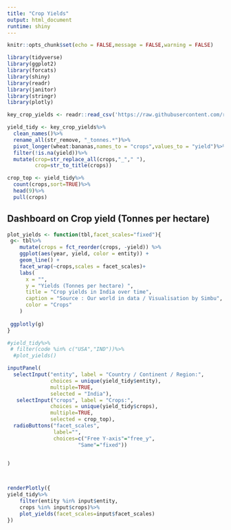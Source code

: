 ```yaml
---
title: "Crop Yields"
output: html_document
runtime: shiny
---
```


```r
knitr::opts_chunk$set(echo = FALSE,message = FALSE,warning = FALSE)
```


```r
library(tidyverse)
library(ggplot2)
library(forcats)
library(shiny)
library(readr)
library(janitor)
library(stringr)
library(plotly)

key_crop_yields <- readr::read_csv('https://raw.githubusercontent.com/rfordatascience/tidytuesday/master/data/2020/2020-09-01/key_crop_yields.csv')

yield_tidy <- key_crop_yields%>%
  clean_names()%>%
  rename_all(str_remove, "_tonnes.*")%>%
  pivot_longer(wheat:bananas,names_to = "crops",values_to = "yield")%>%
  filter(!is.na(yield))%>%
  mutate(crop=str_replace_all(crops,"_"," "),
         crop=str_to_title(crops))

crop_top <- yield_tidy%>%
  count(crops,sort=TRUE)%>%
  head(9)%>%
  pull(crops)

```

## Dashboard on Crop yield (Tonnes per hectare)

```r
plot_yields <- function(tbl,facet_scales="fixed"){
 g<- tbl%>%
    mutate(crops = fct_reorder(crops, -yield)) %>%
    ggplot(aes(year, yield, color = entity)) +
    geom_line() +
    facet_wrap(~crops,scales = facet_scales)+
    labs(
      x = "",
      y = "Yields (Tonnes per hectare) ",
      title = "Crop yields in India over time",
      caption = "Source : Our world in data / Visualisation by Simbu",
      color = "Crops"
    )
 
 ggplotly(g)
}

#yield_tidy%>%
 # filter(code %in% c("USA","IND"))%>%
  #plot_yields()

```


```r
inputPanel(
  selectInput("entity", label = "Country / Continent / Region:",
              choices = unique(yield_tidy$entity), 
              multiple=TRUE,
              selected = "India"),
   selectInput("crops", label = "Crops:",
              choices = unique(yield_tidy$crops), 
              multiple=TRUE,
              selected = crop_top),
  radioButtons("facet_scales",
               label="",
               choices=c("Free Y-axis"="free_y",
                       "Same"="fixed"))
  

)



renderPlotly({
yield_tidy%>%
    filter(entity %in% input$entity,
    crops %in% input$crops)%>%
    plot_yields(facet_scales=input$facet_scales)
})
```
